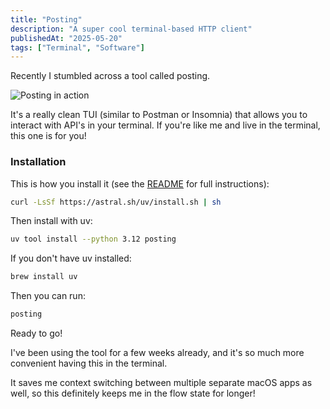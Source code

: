 ```yaml
---
title: "Posting"
description: "A super cool terminal-based HTTP client"
publishedAt: "2025-05-20"
tags: ["Terminal", "Software"]
---
```


Recently I stumbled across a tool called posting.

![Posting in action](/images/posts/posting/app.png)

It's a really clean TUI (similar to Postman or Insomnia) that allows you to interact with API's in your terminal. If you're like me and live in the terminal, this one is for you!

### Installation

This is how you install it (see the [README](https://github.com/darrenburns/posting?tab=readme-ov-file) for full instructions):

```bash
curl -LsSf https://astral.sh/uv/install.sh | sh
```

Then install with uv:

```bash
uv tool install --python 3.12 posting
```

If you don't have uv installed:

```bash
brew install uv
```

Then you can run:

```bash
posting
```

Ready to go!

I've been using the tool for a few weeks already, and it's so much more convenient having this in the terminal.

It saves me context switching between multiple separate macOS apps as well, so this definitely keeps me in the flow state for longer!
